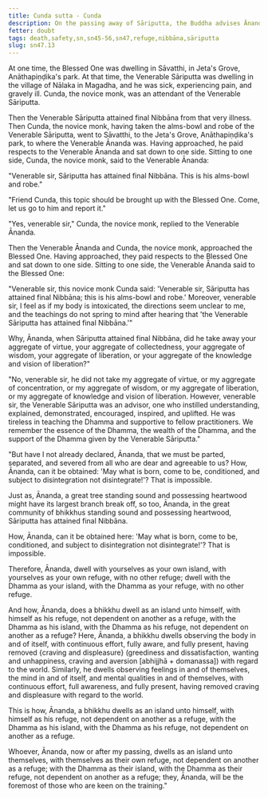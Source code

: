 ```yaml
---
title: Cunda sutta - Cunda
description: On the passing away of Sāriputta, the Buddha advises Ānanda to be an island unto himself, with no other refuge, with the Dhamma as his island, with the Dhamma as his refuge, not dependent on another as a refuge.
fetter: doubt
tags: death,safety,sn,sn45-56,sn47,refuge,nibbāna,sāriputta
slug: sn47.13
---
```


At one time, the Blessed One was dwelling in Sāvatthi, in Jeta's Grove, Anāthapiṇḍika's park. At that time, the Venerable Sāriputta was dwelling in the village of Nālaka in Magadha, and he was sick, experiencing pain, and gravely ill. Cunda, the novice monk, was an attendant of the Venerable Sāriputta.

Then the Venerable Sāriputta attained final Nibbāna from that very illness. Then Cunda, the novice monk, having taken the alms-bowl and robe of the Venerable Sāriputta, went to Sāvatthi, to the Jeta's Grove, Anāthapiṇḍika's park, to where the Venerable Ānanda was. Having approached, he paid respects to the Venerable Ānanda and sat down to one side. Sitting to one side, Cunda, the novice monk, said to the Venerable Ānanda:

"Venerable sir, Sāriputta has attained final Nibbāna. This is his alms-bowl and robe."

"Friend Cunda, this topic should be brought up with the Blessed One. Come, let us go to him and report it."

"Yes, venerable sir," Cunda, the novice monk, replied to the Venerable Ānanda.

Then the Venerable Ānanda and Cunda, the novice monk, approached the Blessed One. Having approached, they paid respects to the Blessed One and sat down to one side. Sitting to one side, the Venerable Ānanda said to the Blessed One:

"Venerable sir, this novice monk Cunda said: 'Venerable sir, Sāriputta has attained final Nibbāna; this is his alms-bowl and robe.' Moreover, venerable sir, I feel as if my body is intoxicated, the directions seem unclear to me, and the teachings do not spring to mind after hearing that 'the Venerable Sāriputta has attained final Nibbāna.'"

Why, Ānanda, when Sāriputta attained final Nibbāna, did he take away your aggregate of virtue, your aggregate of collectedness, your aggregate of wisdom, your aggregate of liberation, or your aggregate of the knowledge and vision of liberation?"

"No, venerable sir, he did not take my aggregate of virtue, or my aggregate of concentration, or my aggregate of wisdom, or my aggregate of liberation, or my aggregate of knowledge and vision of liberation. However, venerable sir, the Venerable Sāriputta was an advisor, one who instilled understanding, explained, demonstrated, encouraged, inspired, and uplifted. He was tireless in teaching the Dhamma and supportive to fellow practitioners. We remember the essence of the Dhamma, the wealth of the Dhamma, and the support of the Dhamma given by the Venerable Sāriputta."

"But have I not already declared, Ānanda, that we must be parted, separated, and severed from all who are dear and agreeable to us? How, Ānanda, can it be obtained: 'May what is born, come to be, conditioned, and subject to disintegration not disintegrate!'? That is impossible.

Just as, Ānanda, a great tree standing sound and possessing heartwood might have its largest branch break off, so too, Ānanda, in the great community of bhikkhus standing sound and possessing heartwood, Sāriputta has attained final Nibbāna.

How, Ānanda, can it be obtained here: 'May what is born, come to be, conditioned, and subject to disintegration not disintegrate!'? That is impossible.

Therefore, Ānanda, dwell with yourselves as your own island, with yourselves as your own refuge, with no other refuge; dwell with the Dhamma as your island, with the Dhamma as your refuge, with no other refuge.

And how, Ānanda, does a bhikkhu dwell as an island unto himself, with himself as his refuge, not dependent on another as a refuge, with the Dhamma as his island, with the Dhamma as his refuge, not dependent on another as a refuge? Here, Ānanda, a bhikkhu dwells observing the body in and of itself, with continuous effort, fully aware, and fully present, having removed \{craving and displeasure} (greediness and dissatisfaction, wanting and unhappiness, craving and aversion [abhijjhā + domanassa]) with regard to the world. Similarly, he dwells observing feelings in and of themselves, the mind in and of itself, and mental qualities in and of themselves, with continuous effort, full awareness, and fully present, having removed craving and displeasure with regard to the world.

This is how, Ānanda, a bhikkhu dwells as an island unto himself, with himself as his refuge, not dependent on another as a refuge, with the Dhamma as his island, with the Dhamma as his refuge, not dependent on another as a refuge.

Whoever, Ānanda, now or after my passing, dwells as an island unto themselves, with themselves as their own refuge, not dependent on another as a refuge; with the Dhamma as their island, with the Dhamma as their refuge, not dependent on another as a refuge; they, Ānanda, will be the foremost of those who are keen on the training."